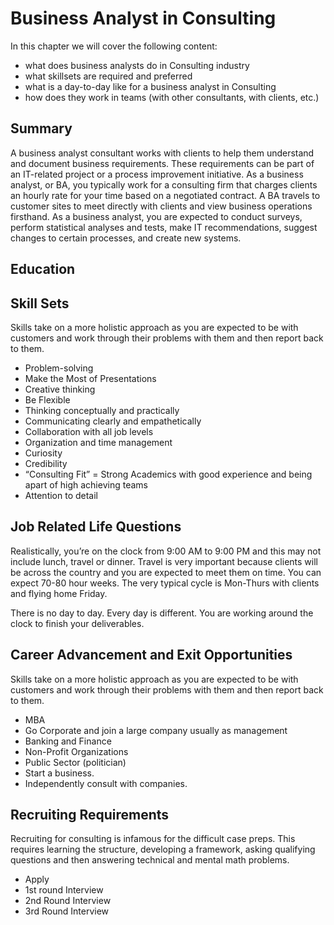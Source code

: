 # Business Analyst in Consulting

In this chapter we will cover the following content:

- what does business analysts do in Consulting industry
- what skillsets are required and preferred
- what is a day-to-day like for a business analyst in Consulting
- how does they work in teams (with other consultants, with clients, etc.)

## Summary {-}

A business analyst consultant works with clients to help them understand and document business requirements. These requirements can be part of an IT-related project or a process improvement initiative. As a business analyst, or BA, you typically work for a consulting firm that charges clients an hourly rate for your time based on a negotiated contract. A BA travels to customer sites to meet directly with clients and view business operations firsthand. As a business analyst, you are expected to conduct surveys, perform statistical analyses and tests, make IT recommendations, suggest changes to certain processes, and create new systems.

## Education {-}

## Skill Sets {-}
Skills take on a more holistic approach as you are expected to be with customers and work through their problems with them and then report back to them.

 * Problem-solving
 * Make the Most of Presentations
 * Creative thinking
 * Be Flexible
 * Thinking conceptually and practically
 * Communicating clearly and empathetically
 * Collaboration with all job levels
 * Organization and time management
 * Curiosity
 * Credibility
 * “Consulting Fit” = Strong Academics with good experience and being apart of high achieving teams
 * Attention to detail


## Job Related Life Questions {-}

Realistically, you’re on the clock from 9:00 AM to 9:00 PM and this may not include lunch, travel or dinner. Travel is very important because clients will be across the country and you are expected to meet them on time. 
You can expect 70-80 hour weeks. The very typical cycle is Mon-Thurs with clients and flying home Friday. 

There is no day to day. Every day is different. You are working around the clock to finish your deliverables.


## Career Advancement and Exit Opportunities {-}
Skills take on a more holistic approach as you are expected to be with customers and work through their problems with them and then report back to them.

 * MBA
 * Go Corporate and join a large company usually as management
 * Banking and Finance
 * Non-Profit Organizations
 * Public Sector (politician)
 * Start a business.
 * Independently consult with companies.
 
## Recruiting Requirements {-}
Recruiting for consulting is infamous for the difficult case preps. This requires learning the structure, developing a framework, asking qualifying questions and then answering technical and mental math problems.

 * Apply 
 * 1st round Interview
 * 2nd Round Interview
 * 3rd Round Interview
